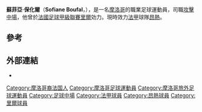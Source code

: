 {{noteTA|G1=football|G2=EPL|G3=uefa|G4=laliga
|1=zh-hans:索非亚尼·布法尔;zh-tw:蘇菲亞·保化爾;zh-hk:蘇菲亞·保化爾;
|2=zh-hans:布法尔;zh-tw:保化爾;zh-hk:保化爾;
|3=zh-hans:索非亚尼;zh-tw:蘇菲亞;zh-hk:蘇菲亞;
}}
{{Infobox football biography
|name           = 蘇菲亞·保化爾<br />Sofiane Boufal
|fullname       = Sofiane Boufal
|image          = XXIII Memorial Quinocho (RC Celta vs Mainz 05) - 23 (cropped).jpg
|birth_date     = {{birth date and age|1993|9|17|df=y}}
|birth_place    = {{FRA}}[[巴黎|巴黎]]
|height         = {{height|m=1.75}}
|position       = [[攻擊中場|攻擊中場]]
| currentclub = [[昂熱體育會|昂熱]]
| clubnumber = 7
|youthclubs1    = [[昂熱體育會|昂熱]]
|youthyears1    = 2010–2012
|years1         = 2012–2015 | clubs1 = [[昂熱體育會|昂熱]] | caps1 = 46  | goals1 = 4
|years2         = 2015–2016 | clubs2 = [[里爾奧林匹克體育會|里爾]] | caps2 = 43  | goals2 = 14
| years4 = 2016–2020
| clubs4 = [[南安普顿足球俱乐部|南安普顿]]
| caps4 = 70
| goals4 = 3
| years5 = 2018–2019
| clubs5 = → [[皇家維戈塞爾塔俱樂部|塞爾塔]] (外借)
| caps5 = 35
| goals5 = 3
| years6 = 2020–
| clubs6 = [[昂熱體育會|昂熱]] 
| caps6 = 39
| goals6 = 7
|nationalteam1  =[[摩洛哥國家足球隊|摩洛哥]]
|nationalyears1 = 2016– |nationalcaps1  = 29 |nationalgoals1 = 4
|medaltempreverlates = Sofiane
|club-update    = 20 March 2022
|ntupdate       = 29 March 2022
}}
'''蘇菲亞·保化爾'''（'''Sofiane Boufal'''，{{bd|1993年|9月17日||catIdx=Boufal}}），是一名[[摩洛哥|摩洛哥]]的職業足球運動員，司職[[攻擊中場|攻擊中場]]，他曾於[[法國足球甲級聯賽|法國足球甲級聯賽]][[里爾奧林匹克體育會|里爾]]効力。現時效力[[法国足球甲级联赛|法甲]]球隊[[昂熱體育會|昂熱]]。

==參考==
{{reflist}}

==外部連結==
* {{soccerbase|id=80669|name=Sofiane Boufal}}

{{英格兰足球超级联赛赛季最佳进球}}
{{昂热球员名单}}

{{DEFAULTSORT: Boufal, Sofiane}}
[[Category:摩洛哥裔法国人|Category:摩洛哥裔法国人]]
[[Category:摩洛哥足球運動員|Category:摩洛哥足球運動員]]
[[Category:摩洛哥旅外足球運動員|Category:摩洛哥旅外足球運動員]]
[[Category:足球中場|Category:足球中場]]
[[Category:法甲球員|Category:法甲球員]]
[[Category:昂熱球員|Category:昂熱球員]]
[[Category:里爾球員|Category:里爾球員]]